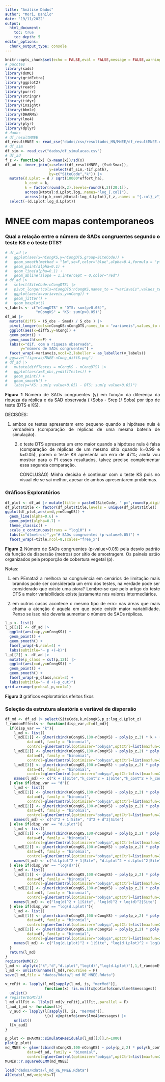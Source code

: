 ```yaml
---
title: "Análise Dados"
author: "Mori, Danilo"
date: "19/11/2022"
output: 
  html_document:
    toc: true
    toc_depth: 5
editor_options: 
  chunk_output_type: console
---
```


<style>
body {
text-align: justify}
</style>

```r
knitr::opts_chunk$set(echo = FALSE,eval = FALSE,message = FALSE,warning = FALSE)
# pacotes
library(sads)
library(doMC)
library(gridExtra)
library(ggplot2)
library(readr)
library(purrr)
library(stringr)
library(tidyr)
library(insight)
library(bbmle)
library(DHARMa)
library(lme4)
library(plyr)
library(dplyr)
# dados
# df_resultMNEE
df_resultMNEE <- read_csv("dados/csv/resultados_MN/MNEE/df_resultMNEE.csv")
# df_sim
df_sim <- read_csv("dados/df_simulacao.csv")
# df_ad
f_z <- function(x) (x-mean(x))/sd(x)
df_ad <- inner_join(x=select(df_resultMNEE,-(Ssd:Smax)),
                    y=select(df_sim,-tif.path),
                    by=c("SiteCode","k")) |>
  mutate(d.Lplot = d / sqrt(10000*effort_ha),
         k_cont = k,
         k = factor(round(k,2),levels=round(k,2)[20:1]),
         across(Ntotal:d.Lplot,log,.names="log_{.col}"),
         across(c(p,k_cont,Ntotal:log_d.Lplot),f_z,.names = "{.col}_z")) |> 
  select(-(d.Lplot:log_d.Lplot))
```

# MNEE com mapas contemporaneos

### Qual a relação entre o número de SADs congruentes segundo o teste KS e o teste DTS?

```r
# df_ad |> 
#   ggplot(aes(x=nCongKS,y=nCongDTS,group=SiteCode)) +
#   geom_smooth(method = "lm",se=F,color="blue",alpha=0.4,formula = "y~x") +
#   geom_point(alpha=0.1) +
#   geom_line(alpha=0.1) +
#   geom_abline(slope = 1,intercept = 0,color="red")
# df_ad |> 
#   select(SiteCode:nCongDTS) |> 
#   pivot_longer(cols=nCongDTS:nCongKS,names_to = "variaveis",values_to = "nCong") |> 
#   ggplot(aes(x=variaveis,y=nCong)) +
#   geom_jitter() +
#   geom_boxplot()
v_labels <- c("nCongDTS" = "DTS: sum(p>0.05)",
              "nCongKS" = "KS: sum(p>0.05)")
df_ad |> 
  mutate(diffS = (S_obs - Smed) / S_obs ) |> 
  pivot_longer(cols=nCongKS:nCongDTS,names_to = "variaveis",values_to = "nCong") |> 
  ggplot(aes(x=diffS,y=nCong)) +
  geom_point() +
  geom_smooth(se=F) +
  labs(x="dif. com a riqueza observada",
       y="número de SADs congruentes") + 
  facet_wrap(~variaveis,ncol=2,labeller = as_labeller(v_labels))
# ggsave("figuras/MNEE-nCong_diffS.png")
# df_ad |> 
#   mutate(diffTestes = nCongKS - nCongDTS) |> 
#   ggplot(aes(x=S_obs,y=diffTestes)) +
#   geom_point() +
#   geom_smooth() +
#   labs(y="KS: sum(p value>0.05) - DTS: sum(p value>0.05)")
```

<p> __Figura 1__ Número de SADs congruentes (y) em função da diferença da riqueza da réplica e da SAD observada ( (Sobs - Srep )/ Sobs) por tipo de teste (DTS e KS). </p>


<p> DECISÕES: </p>
<p> 1) ambos os testes apresentam erro pequeno quando a hipótese nula é verdadeira (comparação de réplicas de uma mesma bateria de simulação). </p>
<p> 2) o teste DTS apresenta um erro maior quando a hipótese nula é falsa (comparação de réplicas de um mesmo sítio quando k=0.99 e k=0.05), porém o teste KS apresenta um erro de 47%; ainda vou mostrar para o PI esses resultados, talvez precise complementar essa segunda comparação. 
<p> CONCLUSÃO) Minha decisão é continuar com o teste KS pois no visual ele se sai melhor, apesar de ambos apresentarem problemas. </p>

### Gráficos Exploratórios

```r
df_plot <- df_ad |> mutate(title = paste0(SiteCode, " p=",round(p,digits = 3))) |>  arrange(p)
df_plot$title <- factor(df_plot$title,levels = unique(df_plot$title))
ggplot(df_plot,aes(x=d,y=nCongKS)) +
  geom_line(alpha=0.6) +
  geom_point(alpha=0.7) +
  theme_classic() + 
  scale_x_continuous(trans = "log10") +
  labs(x="d(metros)",y="# SADs congruentes (p-value>0.05)") +
  facet_wrap(~title,ncol=8,scales="free_x")
```

__Figura 2__ Número de SADs congruentes (p-value>0.05) pela desvio padrão da função de dispersão (metros) por sítio de amostragem. Os paineis estão organizados pela proporção de cobertura vegetal (p).

Notas:
  
    
1) em PEmata2 a melhora na congruência em cenários de limitação mais brandos pode ser considerada um erro dos testes, na verdade pode ser considerado que existe uma piora? Lembre-se que pelo artigo do teste DTS a maior variabilidade existe justamente nos valores intermediários.
  
    
2) em outros casos acontece o mesmo tipo de erro: nas áreas que mais chama a atenção é aquela em que pode existir maior variabilidade. Penso se isso não deveria aumentar o número de SADs réplicas. 

```r
l_p <- list()
l_p[[1]] <- df_ad |> 
  ggplot(aes(x=p,y=nCongKS)) +
  geom_point() +
  geom_smooth() +
  facet_wrap(~k,ncol=4) +
  labs(subtitle="~ p +(~k)")
l_p[[2]] <- df_ad |> 
  mutate(p_class = cut(p,12)) |> 
  ggplot(aes(x=d,y=nCongKS)) +
  geom_point() +
  geom_smooth() +
  facet_wrap(~p_class,ncol=3) +
  labs(subtitle="~ d +(~p_cut)")
grid.arrange(grobs=l_p,ncol=1)
```

__Figura 3__ gráficos exploratórios efeitos fixos


### Seleção da estrutura aleatória e variável de dispersão

```r
df_md <- df_ad |> select(SiteCode,k,nCongKS,p_z:log_d.Lplot_z)
f_randomEffects <- function(disp_var,df=df_md){
  if(disp_var == "k"){
    l_md <- list()
    l_md[[1]] <- glmer(cbind(nCongKS,100-nCongKS) ~ poly(p_z,2) * k + (1|SiteCode),
          data=df, family = "binomial",
          control=glmerControl(optimizer="bobyqa",optCtrl=list(maxfun=2e9)))
    l_md[[2]] <- glmer(cbind(nCongKS,100-nCongKS) ~ poly(p_z,2) * poly(k_cont_z,2) + (1|SiteCode),
          data=df, family = "binomial",
          control=glmerControl(optimizer="bobyqa",optCtrl=list(maxfun=2e9)))
    l_md[[3]] <- glmer(cbind(nCongKS,100-nCongKS) ~ poly(p_z,2) * poly(k_cont_z,2) + (poly(k_cont_z,2)|SiteCode),
          data=df, family = "binomial",
          control=glmerControl(optimizer="bobyqa",optCtrl=list(maxfun=2e9)))
    names(l_md) <- c("k + 1|Site","k_cont^2 + 1|Site","k_cont^2 + k_cont^2|Site")
  } else if(disp_var == "d"){
    l_md <- list()
    l_md[[1]] <- glmer(cbind(nCongKS,100-nCongKS) ~ poly(p_z,2) * poly(d_z,2) + (1|SiteCode),
          data=df, family = "binomial",
          control=glmerControl(optimizer="bobyqa",optCtrl=list(maxfun=2e9)))
    l_md[[2]] <- glmer(cbind(nCongKS,100-nCongKS) ~ poly(p_z,2) * poly(d_z,2) + (poly(d_z,2)|SiteCode),
          data=df, family = "binomial",
          control=glmerControl(optimizer="bobyqa",optCtrl=list(maxfun=2e9)))
    names(l_md) <- c("d^2 + 1|Site", "d^2 + d^2|Site")
  } else if(disp_var == "d.Lplot"){
    l_md <- list()
    l_md[[1]] <- glmer(cbind(nCongKS,100-nCongKS) ~ poly(p_z,2) * poly(d.Lplot_z,2) + (1|SiteCode),
          data=df, family = "binomial",
          control=glmerControl(optimizer="bobyqa",optCtrl=list(maxfun=2e9)))
    l_md[[2]] <- glmer(cbind(nCongKS,100-nCongKS) ~ poly(p_z,2) * poly(d.Lplot_z,2) + (poly(d.Lplot_z,2)|SiteCode),
          data=df, family = "binomial",
          control=glmerControl(optimizer="bobyqa",optCtrl=list(maxfun=2e9)))
    names(l_md) <- c("d.Lplot^2 + 1|Site", "d.Lplot^2 + d.Lplot^2|Site")
  } else if(disp_var == "log(d)"){
    l_md <- list()
    l_md[[1]] <- glmer(cbind(nCongKS,100-nCongKS) ~ poly(p_z,2) * poly(log_d_z,2) + (1|SiteCode),
          data=df, family = "binomial",
          control=glmerControl(optimizer="bobyqa",optCtrl=list(maxfun=2e9)))
    l_md[[2]] <- glmer(cbind(nCongKS,100-nCongKS) ~ poly(p_z,2) * poly(log_d_z,2) + (poly(log_d_z,2)|SiteCode),
          data=df, family = "binomial",
          control=glmerControl(optimizer="bobyqa",optCtrl=list(maxfun=2e9)))
    names(l_md) <- c("log(d)^2 + 1|Site", "log(d)^2 + log(d)^2|Site")
  } else if(disp_var == "log(d.Lplot)"){
    l_md <- list()
    l_md[[1]] <- glmer(cbind(nCongKS,100-nCongKS) ~ poly(p_z,2) * poly(log_d.Lplot_z,2) + (1|SiteCode),
          data=df, family = "binomial",
          control=glmerControl(optimizer="bobyqa",optCtrl=list(maxfun=2e9)))
    l_md[[2]] <- glmer(cbind(nCongKS,100-nCongKS) ~ poly(p_z,2) * poly(log_d.Lplot_z,2) + (poly(log_d.Lplot_z,2)|SiteCode),
          data=df, family = "binomial",
          control=glmerControl(optimizer="bobyqa",optCtrl=list(maxfun=2e9)))
    names(l_md) <- c("log(d.Lplot)^2 + 1|Site", "log(d.Lplot)^2 + log(d.Lplot)^2|Site")
  }
  return(l_md)
}
registerDoMC(2)
l_md <- alply(c("k","d","d.Lplot","log(d)","log(d.Lplot)"),1,f_randomEffects,.parallel = T,.expand = F)
l_md <- unlist(unname(l_md),recursive = F)
save(l_md,file = "dados/Rdata/l_md_RE_MNEE.Rdata")
```

```r
v_reFit <- lapply(l_md[sapply(l_md, is, "merMod")],
                  function(x) !is.null(x@optinfo$conv$lme4$messages)) |> 
  unlist()
# registerDoMC(3)
l_md_allFit <- llply(l_md[v_reFit],allFit,.parallel = F)
f_aud_l_md <- function(l){
  v_aud <- lapply(l[sapply(l, is, "merMod")], 
                  \(x) x@optinfo$conv$lme4$messages) |> 
    unlist()
  l[v_aud]
} 
```

```r
p_plot <- DHARMa::simulateResiduals(l_md[[3]],n=1000)
plot(p_plot)
md_MNEE <- glmer(cbind(nCongKS,100-nCongKS) ~ poly(p_z,2) * poly(k_cont_z,2) + (poly(k_cont_z,2)|SiteCode),
          data=df_ad, family = "binomial",
          control=glmerControl(optimizer="bobyqa",optCtrl=list(maxfun=2e9)))
MuMIn::r.squaredGLMM(md_MNEE)
```

```r
load("dados/Rdata/l_md_RE_MNEE.Rdata")
AICctab(l_md,weights=T)
```

